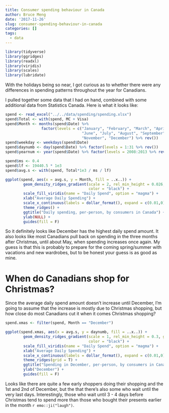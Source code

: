 ```yaml
---
title: Consumer spending behaviour in Canada
author: Bruce Meng
date: '2017-11-26'
slug: consumer-spending-behaviour-in-canada
categories: []
tags:
  - data
---
```

```r
library(tidyverse)
library(ggridges)
library(readxl)
library(viridis)
library(scales)
library(lubridate)
```

With the holidays being so near, I got curious as to whether there were any differences in spending patterns throughout the year for Canadians.

I pulled together some data that I had on hand, combined with some additional data from Statistics Canada. Here is what it looks like:

```r
spend <- read_excel("../../data/spending/spending.xlsx")
spend$Total <- with(spend, MC + Visa)
spend$Month <- months(spend$Date) %>%
                factor(levels = c("January", "February", "March", "April", "May",
                                  "June", "July", "August", "September", "October",
                                  "November", "December") %>% rev())
spend$weekday <- weekdays(spend$Date)
spend$daynumb <- day(spend$Date) %>% factor(levels = 1:31 %>% rev())
spend$yearnum <- year(spend$Date) %>% factor(levels = 2008:2013 %>% rev())

spend$ms <- 0.4
spend$lf <- 19440.5 * 1e3
spend$avg.s <- with(spend, Total*1e3 / ms / lf)

```
```r
ggplot(spend, aes(x = avg.s, y = Month, fill = ..x..)) +
        geom_density_ridges_gradient(scale = 2, rel_min_height = 0.026, gradient_lwd = 1.,
                                     color = "black") +
        scale_fill_viridis(name = "Daily Spend", option = "magma") +
        xlab("Average Daily Spending") +
        scale_x_continuous(labels = dollar_format(), expand = c(0.01,0)) +
        theme_ridges() +
        ggtitle("Daily spending, per-person, by consumers in Canada") +
        ylab(NULL) +
        guides(fill = F)
```

So it definitely looks like December has the highest daily spend amount. It also looks like most Canadians pull back on spending in the three months after Christmas, until about May, when spending increases once again. My guess is that this is probably to prepare for the coming spring/summer with vacations and new wardrobes, but to be honest your guess is as good as mine.

# When do Canadians shop for Christmas?

Since the average daily spend amount doesn't increase until December, I'm going to assume that the increase is mostly due to Christmas shopping, but how close do most Canadians cut it when it comes Christmas shopping?

```r
spend.xmas <- filter(spend, Month == "December")

ggplot(spend.xmas, aes(x = avg.s, y = daynumb, fill = ..x..)) +
        geom_density_ridges_gradient(scale = 1, rel_min_height = 0.3, gradient_lwd = 1.,
                                     color = "black") +
        scale_fill_viridis(name = "Daily Spend", option = "magma") +
        xlab("Average Daily Spending") +
        scale_x_continuous(labels = dollar_format(), expand = c(0.01,0)) +
        theme_ridges(grid = T) +
        ggtitle("Spending in December, per-person, by consumers in Canada") +
        ylab("December") +
        guides(fill = F)

```

Looks like there are quite a few early shoppers doing their shopping and the 1st and 2nd of December, but the that there's also some who wait until the very last days. Interestingly, those who wait until 3 - 4 days before Christmas tend to spend more than those who bought their presents earlier in the month `r emo::ji("laugh")`.